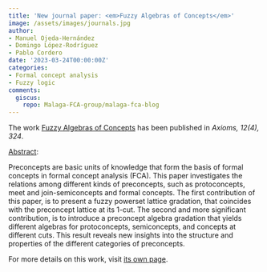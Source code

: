 ```yaml
---
title: 'New journal paper: <em>Fuzzy Algebras of Concepts</em>'
image: /assets/images/journals.jpg
author:
- Manuel Ojeda-Hernández
- Domingo López-Rodríguez
- Pablo Cordero
date: '2023-03-24T00:00:00Z'
categories:
- Formal concept analysis
- Fuzzy logic
comments:
  giscus:
    repo: Malaga-FCA-group/malaga-fca-blog
---
```


The work <u>Fuzzy Algebras of Concepts</u> has been published in <em><em>Axioms</em>, 12(4), 324</em>.

<u>Abstract</u>:



Preconcepts are basic units of knowledge that form the basis of formal concepts in formal concept analysis (FCA). This paper investigates the relations among different kinds of preconcepts, such as protoconcepts, meet and join-semiconcepts and formal concepts. The first contribution of this paper, is to present a fuzzy powerset lattice gradation, that coincides with the preconcept lattice at its 1-cut. The second and more significant contribution, is to introduce a preconcept algebra gradation that yields different algebras for protoconcepts, semiconcepts, and concepts at different cuts. This result reveals new insights into the structure and properties of the different categories of preconcepts.




For more details on this work, visit <a href='/publications/journals/2023-axioms'>its own page</a>.
